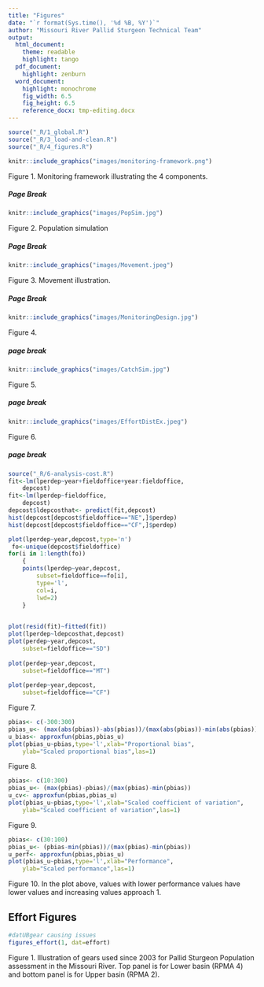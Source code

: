 ```yaml
---
title: "Figures"
date: "`r format(Sys.time(), '%d %B, %Y')`"
author: "Missouri River Pallid Sturgeon Technical Team"
output:  
  html_document:
    theme: readable
    highlight: tango
  pdf_document:
    highlight: zenburn 
  word_document:
    highlight: monochrome
    fig_width: 6.5  
    fig_height: 6.5 
    reference_docx: tmp-editing.docx
---
```


<!--
rmarkdown::render("_Report-5-01-figures",output_format='word_document')# build page
-->

```r
source("_R/1_global.R")
source("_R/3_load-and-clean.R")
source("_R/4_figures.R")
```


```r
knitr::include_graphics("images/monitoring-framework.png")
```

Figure 1. Monitoring framework illustrating the 4 components.



##### Page Break


```r
knitr::include_graphics("images/PopSim.jpg")
```
Figure 2. Population simulation

##### Page Break

```r
knitr::include_graphics("images/Movement.jpeg")
```
Figure 3. Movement illustration.

##### Page Break

```r
knitr::include_graphics("images/MonitoringDesign.jpg")
```

Figure 4. 

##### page break

```r
knitr::include_graphics("images/CatchSim.jpg")
```

Figure 5.

##### page break

```r
knitr::include_graphics("images/EffortDistEx.jpeg")
```

Figure 6. 

##### page break


```r
source("_R/6-analysis-cost.R")
fit<-lm(lperdep~year+fieldoffice+year:fieldoffice,
    depcost)
fit<-lm(lperdep~fieldoffice,
    depcost)
depcost$ldepcosthat<- predict(fit,depcost)  
hist(depcost[depcost$fieldoffice=="NE",]$perdep)
hist(depcost[depcost$fieldoffice=="CF",]$perdep)

plot(lperdep~year,depcost,type='n')
 fo<-unique(depcost$fieldoffice)
for(i in 1:length(fo))
    {
    points(lperdep~year,depcost,
        subset=fieldoffice==fo[i],
        type='l',
        col=i,
        lwd=2)
    }

    
plot(resid(fit)~fitted(fit))
plot(lperdep~ldepcosthat,depcost)    
plot(perdep~year,depcost,
    subset=fieldoffice=="SD")
    
plot(perdep~year,depcost,
    subset=fieldoffice=="MT")
    
plot(perdep~year,depcost,
    subset=fieldoffice=="CF")  
```

Figure 7.


```r
pbias<- c(-300:300)
pbias_u<- (max(abs(pbias))-abs(pbias))/(max(abs(pbias))-min(abs(pbias)))
u_bias<- approxfun(pbias,pbias_u)
plot(pbias_u~pbias,type='l',xlab="Proportional bias",
    ylab="Scaled proportional bias",las=1)
```
Figure 8. 

```r
pbias<- c(10:300)
pbias_u<- (max(pbias)-pbias)/(max(pbias)-min(pbias))
u_cv<- approxfun(pbias,pbias_u)
plot(pbias_u~pbias,type='l',xlab="Scaled coefficient of variation",
    ylab="Scaled coefficient of variation",las=1)
```

Figure 9.


```r
pbias<- c(30:100)
pbias_u<- (pbias-min(pbias))/(max(pbias)-min(pbias))
u_perf<- approxfun(pbias,pbias_u)
plot(pbias_u~pbias,type='l',xlab="Performance",
    ylab="Scaled performance",las=1)
```

Figure 10. In the plot above, values with lower performance values have lower 
values and increasing values approach 1. 


## Effort Figures
```r
#datUBgear causing issues
figures_effort(1, dat=effort)
```

Figure 1. Illustration of gears used since 2003 for Pallid Sturgeon 
Population assessment in the Missouri River. Top panel is for Lower 
basin (RPMA 4) and bottom panel is for Upper basin (RPMA 2). 




